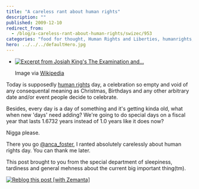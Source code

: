```yaml
---
title: "A careless rant about human rights"
description: ""
published: 2009-12-10
redirect_from:
  - /blog/a-careless-rant-about-human-rights/swizec/953
categories: "food for thought, Human Rights and Liberties, humanrights, intrigues, Uncategorized"
hero: ../../../defaultHero.jpg
---
```


- [![Excerpt from Josiah King's The Examination and...](https://swizec.com/blog/wp-content/uploads/2009/12/FatherChristmastrial.jpg "Excerpt from Josiah King's The Examination and...")](http://commons.wikipedia.org/wiki/Image:FatherChristmastrial.jpg)

  Image via [Wikipedia](http://commons.wikipedia.org/wiki/Image:FatherChristmastrial.jpg)

Today is supposedly [human rights](http://en.wikipedia.org/wiki/Human_rights "Human rights") day, a celebration so empty and void of any consequental meaning as Christmas, Birthdays and any other arbitrary date and/or event people decide to celebrate.

Besides, every day is a day of something and it's getting kinda old, what when new 'days' need adding? We're going to do special days on a fiscal year that lasts 1.6732 years instead of 1.0 years like it does now?

Nigga please.

There you go [@anca_foster](http://twitter.com/anca_foster), I ranted absolutely carelessly about human rights day. You can thank me later.

This post brought to you from the special department of sleepiness, tardiness and general mehness about the current big important thing(tm).

[![Reblog this post [with Zemanta]](https://img.zemanta.com/reblog_e.png?x-id=b1459153-a9fe-4a6e-afb9-3509c9d0d147)](http://reblog.zemanta.com/zemified/b1459153-a9fe-4a6e-afb9-3509c9d0d147/ "Reblog this post [with Zemanta]")
